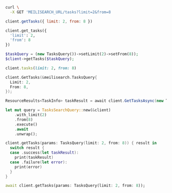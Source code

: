 <CodeGroup>

```bash cURL
curl \
  -X GET 'MEILISEARCH_URL/tasks?limit=2&from=8
```

```javascript JS
client.getTasks({ limit: 2, from: 8 })
```

```python Python
client.get_tasks({
  'limit': 2,
  'from': 8
})
```

```php PHP
$taskQuery = (new TasksQuery())->setLimit(2)->setFrom(8));
$client->getTasks($taskQuery);
```

```ruby Ruby
client.tasks(limit: 2, from: 8)
```

```go Go
client.GetTasks(&meilisearch.TasksQuery{
  Limit: 2,
  From: 8,
});
```

```csharp C#
ResourceResults<TaskInfo> taskResult = await client.GetTasksAsync(new TasksQuery { Limit = 2, From = 8 });
```

```rust Rust
let mut query = TasksSearchQuery::new(&client)
    .with_limit(2)
    .from(8)
    .execute()
    .await
    .unwrap();
```

```swift Swift
client.getTasks(params: TasksQuery(limit: 2, from: 8)) { result in
  switch result {
  case .success(let taskResult):
    print(taskResult)
  case .failure(let error):
    print(error)
  }
}
```

```dart Dart
await client.getTasks(params: TasksQuery(limit: 2, from: 8));
```
</CodeGroup>